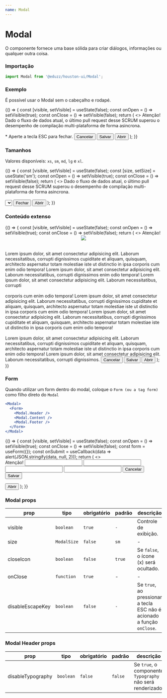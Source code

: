 ```yaml
---
name: Modal
---
```






# Modal

O componente fornece uma base sólida para criar diálogos, informações ou qualquer outra coisa.

### Importação

```js
import Modal from '@eduzz/houston-ui/Modal';
```

### Exemplo

É possível usar o Modal sem o cabeçalho e rodapé.

<Playground>
  {() => {
    const [visible, setVisible] = useState(false);
    const onOpen = () => setVisible(true);
    const onClose = () => setVisible(false);
    return (
      <>
        <Modal visible={visible} onClose={onClose}>
          <Modal.Header>Atenção!</Modal.Header>
          <Modal.Content>
            Dado o fluxo de dados atual, o último pull request desse SCRUM superou o desempenho de compilação
            multi-plataforma de forma asincrona.
            <br />
            <br />* Aperte a tecla ESC para fechar.
          </Modal.Content>
          <Modal.Footer>
            <Button variant='text' onClick={onClose}>
              Cancelar
            </Button>
            <Button>Salvar</Button>
          </Modal.Footer>
        </Modal>
        <Button onClick={onOpen}>Abrir</Button>
      </>
    );
  }}
</Playground>

### Tamanhos

Valores disponíveis: `xs`, `sm`, `md`, `lg` e `xl`.

<Playground>
  {() => {
    const [visible, setVisible] = useState(false);
    const [size, setSize] = useState('sm');
    const onOpen = () => setVisible(true);
    const onClose = () => setVisible(false);
    return (
      <>
        <Modal visible={visible} onClose={onClose} size={size}>
          <Modal.Content>
            Dado o fluxo de dados atual, o último pull request desse SCRUM superou o desempenho de compilação
            multi-plataforma de forma asincrona.
            <br />
            <br />
            <Select label='Tamanho' onChange={setSize} value={size}>
              <Select.Option value='xs'>xs (400px)</Select.Option>
              <Select.Option value='sm'>sm (560px)</Select.Option>
              <Select.Option value='md'>md (640px)</Select.Option>
              <Select.Option value='lg'>lg (800px)</Select.Option>
              <Select.Option value='xl'>xl (1200px)</Select.Option>
            </Select>
          </Modal.Content>
          <Modal.Footer>
            <Button onClick={onClose}>Fechar</Button>
          </Modal.Footer>
        </Modal>
        <Button onClick={onOpen}>Abrir</Button>
      </>
    );
  }}
</Playground>

### Conteúdo extenso

<Playground>
  {() => {
    const [visible, setVisible] = useState(false);
    const onOpen = () => setVisible(true);
    const onClose = () => setVisible(false);
    return (
      <>
        <Modal visible={visible} onClose={onClose}>
          <Modal.Header>Atenção!</Modal.Header>
          <Modal.Content>
            <center>
              <Image src='https://picsum.photos/400/400' fallbackSrc='https://via.placeholder.com/400x400' />
            </center>
            <br />
            <br />
            Lorem ipsum dolor, sit amet consectetur adipisicing elit. Laborum necessitatibus, corrupti dignissimos cupiditate
            et aliquam, quisquam, architecto aspernatur totam molestiae iste ut distinctio in ipsa corporis cum enim odio
            tempora! Lorem ipsum dolor, sit amet consectetur adipisicing elit. Laborum necessitatibus, corrupti dignissimos
            enim odio tempora! Lorem ipsum dolor, sit amet consectetur adipisicing elit. Laborum necessitatibus, corrupti
            <br />
            <br />
            corporis cum enim odio tempora! Lorem ipsum dolor, sit amet consectetur adipisicing elit. Laborum
            necessitatibus, corrupti dignissimos cupiditate et aliquam, quisquam, architecto aspernatur totam molestiae
            iste ut distinctio in ipsa corporis cum enim odio tempora! Lorem ipsum dolor, sit amet consectetur
            adipisicing elit. Laborum necessitatibus, corrupti dignissimos cupiditate et aliquam, quisquam, architecto
            aspernatur totam molestiae iste ut distinctio in ipsa corporis cum enim odio tempora!
            <br />
            <br />
            Lorem ipsum dolor, sit amet consectetur adipisicing elit. Laborum necessitatibus, corrupti dignissimos cupiditate
            et aliquam, quisquam, architecto aspernatur totam molestiae iste ut distinctio in ipsa corporis cum enim odio
            tempora! Lorem ipsum dolor, sit amet consectetur adipisicing elit. Laborum necessitatibus, corrupti dignissimos.
          </Modal.Content>
          <Modal.Footer>
            <Button variant='text' onClick={onClose}>
              Cancelar
            </Button>
            <Button>Salvar</Button>
          </Modal.Footer>
        </Modal>
        <Button onClick={onOpen}>Abrir</Button>
      </>
    );
  }}
</Playground>

### Form

Quando utilizar um form dentro do modal, coloque o `Form (ou a tag form)` como filho direto do `Modal`

```jsx
<Modal>
  <Form>
    <Modal.Header />
    <Modal.Content />
    <Modal.Footer />
  </Form>
</Modal>
```

<Playground>
  {() => {
    const [visible, setVisible] = useState(false);
    const onOpen = () => setVisible(true);
    const onClose = () => setVisible(false);
    const form = useForm({});
    const onSubmit = useCallback(data => alert(JSON.stringify(data, null, 2)));
    return (
      <>
        <Modal visible={visible} onClose={onClose}>
          <Form context={form} onSubmit={onSubmit}>
            <Modal.Header>Atenção!</Modal.Header>
            <Modal.Content>
              <Container layout='fluid'>
                <Row>
                  <Column xs={12}>
                    <Input label='Título' name='title' disableMargin />
                  </Column>
                  <Column sm={6} xs={12}>
                    <Input label='Datade início' name='beginDate' disableMargin />
                  </Column>
                  <Column sm={6} xs={12}>
                    <Input label='Data de fim' name='endDate' disableMargin />
                  </Column>
                  <Column xs={12}>
                    <Input multiline label='Descrição' name='description' disableMargin />
                  </Column>
                </Row>
              </Container>
            </Modal.Content>
            <Modal.Footer>
              <Button variant='text' onClick={onClose}>
                Cancelar
              </Button>
              <Button type='submit'>Salvar</Button>
            </Modal.Footer>
          </Form>
        </Modal>
        <Button onClick={onOpen}>Abrir</Button>
      </>
    );
  }}
</Playground>

### Modal props

| prop             | tipo        | obrigatório | padrão | descrição                                                               |
| ---------------- | ----------- | ----------- | ------ | ----------------------------------------------------------------------- |
| visible          | `boolean`   | `true`      | `-`    | Controle de exibição.                                                   |
| size             | `ModalSize` | `false`     | `sm`   | -                                                                       |
| closeIcon        | `boolean`   | `false`     | `true` | Se `false`, o ícone (x) será ocultado.                                  |
| onClose          | `function`  | `true`      | -      | -                                                                       |
| disableEscapeKey | `boolean`   | `false`     | `-`    | Se `true`, ao pressionar a tecla ESC não é acionado a função `onClose`. |

### Modal Header props

| prop              | tipo      | obrigatório | padrão  | descrição                                                  |
| ----------------- | --------- | ----------- | ------- | ---------------------------------------------------------- |
| disableTypography | `boolean` | `false`     | `false` | Se `true`, o componente `Typography` não será renderizado. |
